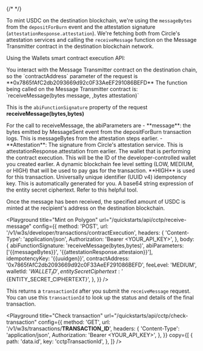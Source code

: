 {/* <!-- markdownlint-disable --> */}

To mint USDC on the destination blockchain, we're using the `messageBytes` from
the `depositForBurn` event and the attestation signature
(`attestationResponse.attestation`). We're fetching both from Circle's
attestation services and calling the `receiveMessage` function on the Message
Transmitter contract in the destination blockchain network.

Using the Wallets smart contract execution API:

<Parameters>
  <Parameter name="contractAddress">
    You interact with the Message Transmitter contract on the destination chain, so the `contractAddress` parameter of the request is **0x7865fAfC2db2093669d92c0F33AeEF291086BEFD**
  </Parameter>
  <Parameter name="abiFunctionSignature">
The function being called on the Message Transmitter contract is: <br/>
 `receiveMessage(bytes message, ,bytes attestation)`

This is the `abiFunctionSignature` property of the request
**receiveMessage(bytes,bytes)**

  </Parameter>
  <Parameter name="abiParameters">
For the call to receiveMessage, the abiParameters are 
    - **message**: the bytes emitted by MessageSent event from the depositForBurn transaction logs. This is messageBytes from the attestation steps earlier.
    - **Attestation**: The signature from Circle's attestation service. This is attestationResponse.attestation from earlier.
    </Parameter>
    <Parameter name="walletId">
    The wallet that is performing the contract execution. This will be the ID of the developer-controlled wallet you created earlier.
    </Parameter>
    <Parameter name="feeLevel">
       A dynamic blockchain fee level setting (LOW, MEDIUM, or HIGH) that will be used to pay gas for the transaction. **HIGH** is used for this transaction.
    </Parameter>
    <Parameter name="idempotencyKey">
    Universally unique identifier (UUID v4) idempotency key. This is automatically generated for you.
    </Parameter>
    <Parameter name="entitySecretCiphertext">
    A base64 string expression of the entity secret ciphertext. Refer to <Link path="https://codesandbox.io/p/sandbox/generate-entity-secret-ciphertext-fzcyc9" type="external">this helpful tool</Link>.
    </Parameter>
</Parameters>

Once the message has been received, the specified amount of USDC is minted at
the recipient's address on the destination blockchain.

<Playground
  title="Mint on Polygon"
  url="/quickstarts/api/cctp/receive-message"
  config={{
    method: 'POST',
    url: '/v1/w3s/developer/transactions/contractExecution',
    headers: {
      'Content-Type': 'application/json',
      Authorization: 'Bearer <YOUR_API_KEY>',
    },
    body: {
      abiFunctionSignature: 'receiveMessage(bytes,bytes)',
      abiParameters: ['{{messageBytes}}', '{{attestationResponse.attestaion}}'],
      idempotencyKey: '{{uuidgen}}',
      contractAddress: '0x7865fAfC2db2093669d92c0F33AeEF291086BEFD',
      feeLevel: 'MEDIUM',
      walletId: '${WALLET_ID}',
      entitySecretCiphertext: '${ENTITY_SECRET_CIPHERTEXT}',
    },
  }}
/>

This returns a `transactionId` after you submit the `receiveMessage` request.
You can use this `transactionId` to look up the status and details of the final
transaction.

<Playground
  title="Check transaction"
  url="/quickstarts/api/cctp/check-transaction"
  config={{
    method: 'GET',
    url: '/v1/w3s/transactions/__TRANSACTION_ID__',
    headers: {
      'Content-Type': 'application/json',
      Authorization: 'Bearer <YOUR_API_KEY>',
    },
  }}
  copy={[
    {
      path: 'data.id',
      key: 'cctpTransactionId',
    },
  ]}
/>
